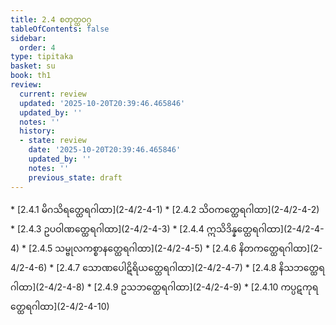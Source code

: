 ```yaml
---
title: 2.4 စတုတ္ထဝဂ္ဂ
tableOfContents: false
sidebar:
  order: 4
type: tipitaka
basket: su
book: th1
review:
  current: review
  updated: '2025-10-20T20:39:46.465846'
  updated_by: ''
  notes: ''
  history:
  - state: review
    date: '2025-10-20T20:39:46.465846'
    updated_by: ''
    notes: ''
    previous_state: draft
---
```



<DynamicBreadcrumb />


<ReviewStatus review={frontmatter.review} showDetails={true} />

<HypothesisAnnotation frontmatter={frontmatter} />



<TableOfContents book="th1" section="2.4">
* [2.4.1 မိဂသိရတ္ထေရဂါထာ](2-4/2-4-1)
* [2.4.2 သိဝကတ္ထေရဂါထာ](2-4/2-4-2)
* [2.4.3 ဥပဝါဏတ္ထေရဂါထာ](2-4/2-4-3)
* [2.4.4 ဣသိဒိန္နတ္ထေရဂါထာ](2-4/2-4-4)
* [2.4.5 သမ္ဗုလကစ္စာနတ္ထေရဂါထာ](2-4/2-4-5)
* [2.4.6 နိတကတ္ထေရဂါထာ](2-4/2-4-6)
* [2.4.7 သောဏပေါဋိရိယတ္ထေရဂါထာ](2-4/2-4-7)
* [2.4.8 နိသဘတ္ထေရဂါထာ](2-4/2-4-8)
* [2.4.9 ဥသဘတ္ထေရဂါထာ](2-4/2-4-9)
* [2.4.10 ကပ္ပဋကုရတ္ထေရဂါထာ](2-4/2-4-10)
</TableOfContents>